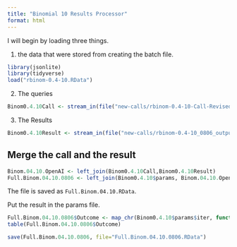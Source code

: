 ```yaml
---
title: "Binomial 10 Results Processor"
format: html
---
```


I will begin by loading three things.  

1. the data that were stored from creating the batch file.

```r
library(jsonlite)
library(tidyverse)
load("rbinom-0.4-10.RData")
```

2. The queries

```r
Binom0.4.10Call <- stream_in(file("new-calls/rbinom-0.4-10-Call-Revised-0806.jsonl"))
```

3. The Results

```r
Binom0.4.10Result <- stream_in(file("new-calls/rbinom-0.4-10_0806_output.jsonl"))
```

## Merge the call and the result

```r
Binom.04.10.OpenAI <- left_join(Binom0.4.10Call,Binom0.4.10Result)
Full.Binom.04.10.0806 <- left_join(Binom0.4.10$params, Binom.04.10.OpenAI)
```

The file is saved as `Full.Binom.04.10.RData`.

Put the result in the params file.

```r
Full.Binom.04.10.0806$Outcome <- map_chr(Binom0.4.10$params$iter, function(x) { unlist(Binom0.4.10Result$response$body$choices[[x]][[2]][2]) })
table(Full.Binom.04.10.0806$Outcome)
```

```r
save(Full.Binom.04.10.0806, file="Full.Binom.04.10.0806.RData")
```

